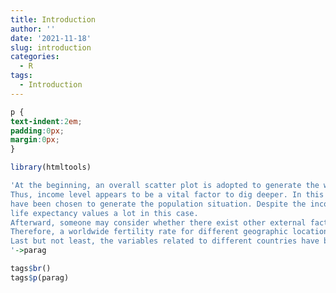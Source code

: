```yaml
---
title: Introduction
author: ''
date: '2021-11-18'
slug: introduction
categories:
  - R
tags:
  - Introduction
---
```




```css
p {
text-indent:2em; 
padding:0px; 
margin:0px;
}
```

```r

library(htmltools)

'At the beginning, an overall scatter plot is adopted to generate the whole situation. 
Thus, income level appears to be a vital factor to dig deeper. In this way, five representatives within each income level 
have been chosen to generate the population situation. Despite the income level, 
life expectancy values a lot in this case.
Afterward, someone may consider whether there exist other external factors for this case. 
Therefore, a worldwide fertility rate for different geographic locations has been plotted out. 
Last but not least, the variables related to different countries have been taken into account, where A trend can be concluded.
'->parag

tags$br()
tags$p(parag)


```
